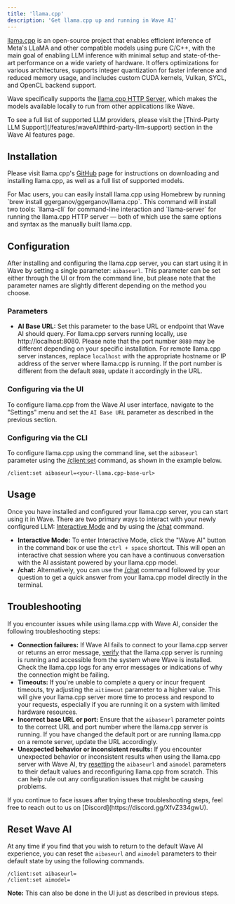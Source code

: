 ```yaml
---
title: 'llama.cpp'
description: 'Get llama.cpp up and running in Wave AI'
---
```


[llama.cpp](https://github.com/ggerganov/llama.cpp) is an open-source project that enables efficient inference of Meta's LLaMA and other compatible models using pure C/C++, with the main goal of enabling LLM inference with minimal setup and state-of-the-art performance on a wide variety of hardware. It offers optimizations for various architectures, supports integer quantization for faster inference and reduced memory usage, and includes custom CUDA kernels, Vulkan, SYCL, and OpenCL backend support.

Wave specifically supports the [llama.cpp HTTP Server](https://github.com/ggerganov/llama.cpp/tree/master/examples/server#llamacpp-http-server), which makes the models available locally to run from other applications like Wave.

<Tip>
To see a full list of supported LLM providers, please visit the [Third-Party LLM Support](/features/waveAI#third-party-llm-support) section in the Wave AI features page.
</Tip>

## Installation
Please visit llama.cpp's [GitHub](https://github.com/ggerganov/llama.cpp) page for instructions on downloading and installing llama.cpp, as well as a full list of supported models.

<Tip>
For Mac users, you can easily install llama.cpp using Homebrew by running `brew install ggerganov/ggerganov/llama.cpp`. This command will install two tools: `llama-cli` for command-line interaction and `llama-server` for running the llama.cpp HTTP server — both of which use the same options and syntax as the manually built llama.cpp.
</Tip>

## Configuration
After installing and configuring the llama.cpp server, you can start using it in Wave by setting a single parameter: `aibaseurl`. This parameter can be set either through the UI or from the command line, but please note that the parameter names are slightly different depending on the method you choose.

### **Parameters**

- **AI Base URL:** Set this parameter to the base URL or endpoint that Wave AI should query. For llama.cpp servers running locally, use http://localhost:8080. Please note that the port number `8080` may be different depending on your specific installation. For remote llama.cpp server instances, replace `localhost` with the appropriate hostname or IP address of the server where llama.cpp is running. If the port number is different from the default `8080`, update it accordingly in the URL.

### Configuring via the UI
To configure llama.cpp from the Wave AI user interface, navigate to the "Settings" menu and set the `AI Base URL` parameter as described in the previous section.

### Configuring via the CLI
To configure llama.cpp using the command line, set the `aibaseurl` parameter using the [/client:set](/reference/slashcommands#client-set) command, as shown in the example below.

```
/client:set aibaseurl=<your-llama.cpp-base-url>
```

## Usage
Once you have installed and configured your llama.cpp server, you can start using it in Wave. There are two primary ways to interact with your newly configured LLM: [Interactive Mode](/features/waveAI#interactive) and by using the [/chat](/features/waveAI#chat-command) command.

- **Interactive Mode:** To enter Interactive Mode, click the "Wave AI" button in the command box or use the `ctrl + space` shortcut. This will open an interactive chat session where you can have a continuous conversation with the AI assistant powered by your llama.cpp model.
- **/chat:** Alternatively, you can use the [/chat](/features/waveAI#chat-command) command followed by your question to get a quick answer from your llama.cpp model directly in the terminal.

## Troubleshooting
If you encounter issues while using llama.cpp with Wave AI, consider the following troubleshooting steps:

- **Connection failures:** If Wave AI fails to connect to your llama.cpp server or returns an error message, [verify](https://github.com/ggerganov/llama.cpp/tree/master/examples/server#testing-with-curl) that the llama.cpp server is running is running and accessible from the system where Wave is installed. Check the llama.cpp logs for any error messages or indications of why the connection might be failing.
- **Timeouts:** If you're unable to complete a query or incur frequent timeouts, try adjusting the `aitimeout` parameter to a higher value. This will give your llama.cpp server more time to process and respond to your requests, especially if you are running it on a system with limited hardware resources.
- **Incorrect base URL or port:** Ensure that the `aibaseurl` parameter points to the correct URL and port number where the llama.cpp server is running. If you have changed the default port or are running llama.cpp on a remote server, update the URL accordingly.
- **Unexpected behavior or inconsistent results:** If you encounter unexpected behavior or inconsistent results when using the llama.cpp server with Wave AI, try [resetting](#reset-wave-ai) the `aibaseurl` and `aimodel` parameters to their default values and reconfiguring llama.cpp from scratch. This can help rule out any configuration issues that might be causing problems.

<Tip>
If you continue to face issues after trying these troubleshooting steps, feel free to reach out to us on [Discord](https://discord.gg/XfvZ334gwU).
</Tip>

## Reset Wave AI
At any time if you find that you wish to return to the default Wave AI experience, you can reset the `aibaseurl` and `aimodel` parameters to their default state by using the following commands.

```
/client:set aibaseurl=
/client:set aimodel=
```
**Note:** This can also be done in the UI just as described in previous steps.